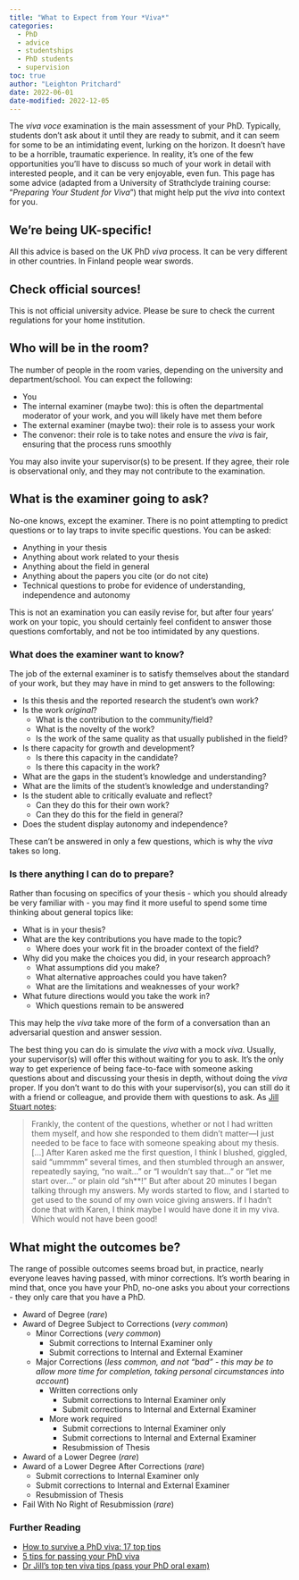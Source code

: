 ```yaml
---
title: "What to Expect from Your *Viva*"
categories:
  - PhD
  - advice
  - studentships
  - PhD students
  - supervision
toc: true
author: "Leighton Pritchard"
date: 2022-06-01
date-modified: 2022-12-05
---
```


The *viva voce* examination is the main assessment of your PhD. Typically, students don't ask about it until they are ready to submit, and it can seem for some to be an intimidating event, lurking on the horizon. It doesn't have to be a horrible, traumatic experience. In reality, it's one of the few opportunities you'll have to discuss so much of your work in detail with interested people, and it can be very enjoyable, even fun. This page has some advice (adapted from a University of Strathclyde training course: "*Preparing Your Student for Viva*") that might help put the *viva* into context for you.

::: {.callout-important}
## We're being UK-specific!

All this advice is based on the UK PhD *viva* process. It can be very different in other countries. In Finland people wear swords.
:::

::: {.callout-warning}
## Check official sources!

This is not official university advice. Please be sure to check the current regulations for your home institution.
:::

## Who will be in the room?

The number of people in the room varies, depending on the university and department/school. You can expect the following:

- You
- The internal examiner (maybe two): this is often the departmental moderator of your work, and you will likely have met them before
- The external examiner (maybe two): their role is to assess your work
- The convenor: their role is to take notes and ensure the *viva* is fair, ensuring that the process runs smoothly

You may also invite your supervisor(s) to be present. If they agree, their role is observational only, and they may not contribute to the examination.

## What is the examiner going to ask?

No-one knows, except the examiner. There is no point attempting to predict questions or to lay traps to invite specific questions. You can be asked:

- Anything in your thesis
- Anything about work related to your thesis
- Anything about the field in general
- Anything about the papers you cite (or do not cite)
- Technical questions to probe for evidence of understanding, independence and autonomy

This is not an examination you can easily revise for, but after four years’ work on your topic, you should certainly feel confident to answer those questions comfortably, and not be too intimidated by any questions.

### What does the examiner want to know?

The job of the external examiner is to satisfy themselves about the standard of your work, but they may have in mind to get answers to the following:

- Is this thesis and the reported research the student's own work?
- Is the work *original*?
    - What is the contribution to the community/field?
    - What is the novelty of the work?
    - Is the work of the same quality as that usually published in the field?
- Is there capacity for growth and development?
    - Is there this capacity in the candidate?
    - Is there this capacity in the work?
- What are the gaps in the student's knowledge and understanding?
- What are the limits of the student's knowledge and understanding?
- Is the student able to critically evaluate and reflect?
    - Can they do this for their own work?
    - Can they do this for the field in general?
- Does the student display autonomy and independence?

These can't be answered in only a few questions, which is why the *viva* takes so long.

### Is there anything I can do to prepare?

Rather than focusing on specifics of your thesis - which you should already be very familiar with - you may find it more useful to spend some time thinking about general topics like:

- What is in your thesis?
- What are the key contributions you have made to the topic?
    - Where does your work fit in the broader context of the field?
- Why did you make the choices you did, in your research approach?
    - What assumptions did you make?
    - What alternative approaches could you have taken?
    - What are the limitations and weaknesses of your work?
- What future directions would you take the work in?
    - Which questions remain to be answered

This may help the *viva* take more of the form of a conversation than an adversarial question and answer session.

The best thing you can do is simulate the *viva* with a mock *viva*. Usually, your supervisor(s) will offer this without waiting for you to ask. It's the only way to get experience of being face-to-face with someone asking questions about and discussing your thesis in depth, without doing the *viva* proper. If you don't want to do this with your supervisor(s), you can still do it with a friend or colleague, and provide them with questions to ask. As [Jill Stuart notes](https://www.space-policy.com/dr-jills-viva-tips-pass-your-phd-oral-exam/):

> Frankly, the content of the questions, whether or not I had written them myself, and how she responded to them didn’t matter—I just needed to be face to face with someone speaking about my thesis. [...] After Karen asked me the first question, I think I blushed, giggled, said “ummmm” several times, and then stumbled through an answer, repeatedly saying, “no wait…” or “I wouldn’t say that…” or “let me start over…” or plain old “sh**!” But after about 20 minutes I began talking through my answers. My words started to flow, and I started to get used to the sound of my own voice giving answers. If I hadn’t done that with Karen, I think maybe I would have done it in my viva. Which would not have been good!

## What might the outcomes be?

The range of possible outcomes seems broad but, in practice, nearly everyone leaves having passed, with minor corrections. It's worth bearing in mind that, once you have your PhD, no-one asks you about your corrections - they only care that you have a PhD.

- Award of Degree (*rare*)
- Award of Degree Subject to Corrections (*very common*)
    - Minor Corrections (*very common*)
        - Submit corrections to Internal Examiner only
        - Submit corrections to Internal and External Examiner
    - Major Corrections (*less common, and not "bad" - this may be to allow more time for completion, taking personal circumstances into account*)
        - Written corrections only
            - Submit corrections to Internal Examiner only
            - Submit corrections to Internal and External Examiner
        - More work required
            - Submit corrections to Internal Examiner only
            - Submit corrections to Internal and External Examiner
            - Resubmission of Thesis
- Award of a Lower Degree (*rare*)
- Award of a Lower Degree After Corrections (*rare*)
    - Submit corrections to Internal Examiner only
    - Submit corrections to Internal and External Examiner
    - Resubmission of Thesis
- Fail With No Right of Resubmission (*rare*)

### Further Reading

- [How to survive a PhD viva: 17 top tips](https://www.theguardian.com/higher-education-network/2015/jan/08/how-to-survive-a-phd-viva-17-top-tips)
- [5 tips for passing your PhD viva](https://www.prospects.ac.uk/postgraduate-study/phd-study/5-tips-for-passing-your-phd-viva)
- [Dr Jill's top ten viva tips (pass your PhD oral exam)](https://www.space-policy.com/dr-jills-viva-tips-pass-your-phd-oral-exam/)